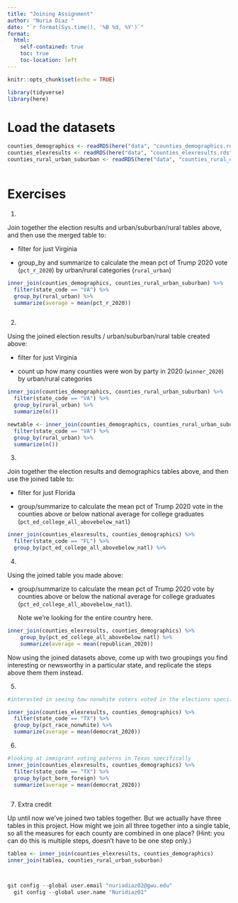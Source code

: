 ```yaml
---
title: "Joining Assignment"
author: "Nuria Diaz "
date: "`r format(Sys.time(), '%B %d, %Y')`"
format:
  html:
    self-contained: true
    toc: true
    toc-location: left
---
```


```r
knitr::opts_chunk$set(echo = TRUE)

library(tidyverse)
library(here)

```

# Load the datasets

```r

counties_demographics <- readRDS(here("data", "counties_demographics.rds"))
counties_elexresults <- readRDS(here("data", "counties_elexresults.rds"))
counties_rural_urban_suburban <- readRDS(here("data", "counties_rural_urban_suburban.rds"))



```

# Exercises

1)  

Join together the election results and urban/suburban/rural tables above, and then use the merged table to:

-   filter for just Virginia

-   group_by and summarize to calculate the mean pct of Trump 2020 vote (`pct_r_2020`) by urban/rural categories (`rural_urban`)

```r
inner_join(counties_demographics, counties_rural_urban_suburban) %>% 
  filter(state_code == "VA") %>% 
  group_by(rural_urban) %>% 
  summarize(average = mean(pct_r_2020))



```

2)  

Using the joined election results / urban/suburban/rural table created above:

-   filter for just Virginia

-   count up how many counties were won by party in 2020 (`winner_2020`) by urban/rural categories

```r


inner_join(counties_demographics, counties_rural_urban_suburban) %>% 
  filter(state_code == "VA") %>% 
  group_by(rural_urban) %>% 
  summarize(n())

newtable <- inner_join(counties_demographics, counties_rural_urban_suburban) %>% 
  filter(state_code == "VA") %>% 
  group_by(rural_urban) %>% 
  summarize(n()) 

```

3)  

Join together the election results and demographics tables above, and then use the joined table to:

-   filter for just Florida

-   group/summarize to calculate the mean pct of Trump 2020 vote in the counties above or below national average for college graduates (`pct_ed_college_all_abovebelow_natl`)

```r


inner_join(counties_elexresults, counties_demographics) %>% 
  filter(state_code == "FL") %>% 
  group_by(pct_ed_college_all_abovebelow_natl) %>% 

```

4)  

Using the joined table you made above:

-   group/summarize to calculate the mean pct of Trump 2020 vote by counties above or below the national average for college graduates (`pct_ed_college_all_abovebelow_natl`).

    Note we're looking for the entire country here.

```r

inner_join(counties_elexresults, counties_demographics) %>% 
    group_by(pct_ed_college_all_abovebelow_natl) %>% 
    summarize(average = mean(republican_2020))


```

Now using the joined datasets above, come up with two groupings you find interesting or newsworthy in a particular state, and replicate the steps above them them instead.

5)  

```r


#interested in seeing how nonwhite voters voted in the elections specifically the average mean for the democratic candidates in Texas. 

inner_join(counties_elexresults, counties_demographics) %>% 
  filter(state_code == "TX") %>% 
  group_by(pct_race_nonwhite) %>% 
  summarize(average = mean(democrat_2020))


```

6)  

```r

#looking at immigrant voting paterns in Texas specifically 
inner_join(counties_elexresults, counties_demographics) %>% 
  filter(state_code == "TX") %>% 
  group_by(pct_born_foreign) %>% 
  summarize(average = mean(democrat_2020))



```

7)  Extra credit

Up until now we've joined two tables together. But we actually have three tables in this project. How might we join all three together into a single table, so all the measures for each county are combined in one place? (Hint: you can do this is multiple steps, doesn't have to be one step only.)

```r



tablea <- inner_join(counties_elexresults, counties_demographics)
inner_join(tablea, counties_rural_urban_suburban)



git config --global user.email "nuriadiaz02@gwu.edu"
  git config --global user.name "Nuridiaz01"

```
